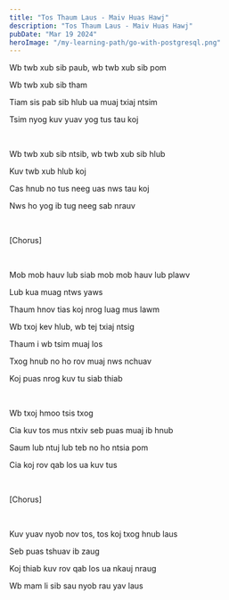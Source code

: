 ```yaml
---
title: "Tos Thaum Laus - Maiv Huas Hawj"
description: "Tos Thaum Laus - Maiv Huas Hawj"
pubDate: "Mar 19 2024"
heroImage: "/my-learning-path/go-with-postgresql.png"
---
```


Wb twb xub sib paub, wb twb xub sib pom

Wb twb xub sib tham

Tiam sis pab sib hlub ua muaj txiaj ntsim

Tsim nyog kuv yuav yog tus tau koj

<br />

Wb twb xub sib ntsib, wb twb xub sib hlub

Kuv twb xub hlub koj

Cas hnub no tus neeg uas nws tau koj

Nws ho yog ib tug neeg sab nrauv

<br />

[Chorus]

<br />

Mob mob hauv lub siab mob mob hauv lub plawv

Lub kua muag ntws yaws

Thaum hnov tias koj nrog luag mus lawm

Wb txoj kev hlub, wb tej txiaj ntsig

Thaum i wb tsim muaj los

Txog hnub no ho rov muaj nws nchuav

Koj puas nrog kuv tu siab thiab

<br />

Wb txoj hmoo tsis txog

Cia kuv tos mus ntxiv seb puas muaj ib hnub

Saum lub ntuj lub teb no ho ntsia pom

Cia koj rov qab los ua kuv tus

<br />

[Chorus]

<br />

Kuv yuav nyob nov tos, tos koj txog hnub laus

Seb puas tshuav ib zaug

Koj thiab kuv rov qab los ua nkauj nraug

Wb mam li sib sau nyob rau yav laus
